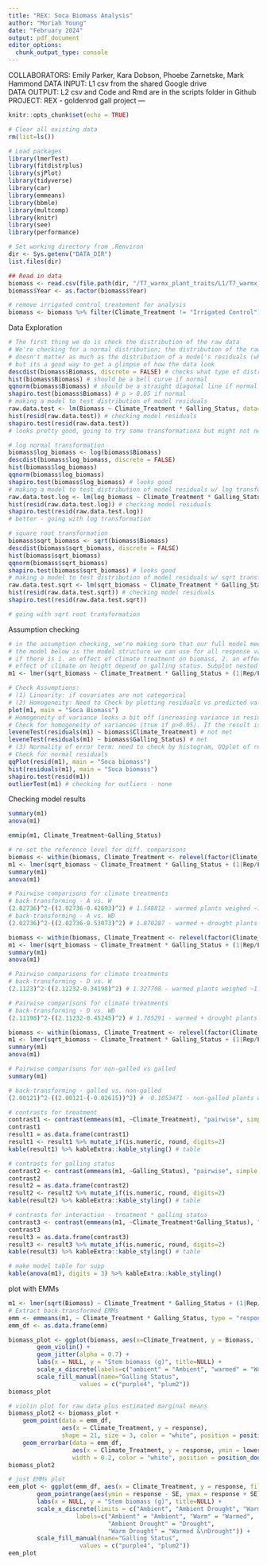 ```yaml
---
title: "REX: Soca Biomass Analysis"
author: "Moriah Young"
date: "February 2024"
output: pdf_document
editor_options: 
  chunk_output_type: console
---
```

COLLABORATORS: Emily Parker, Kara Dobson, Phoebe Zarnetske, Mark Hammond
DATA INPUT: L1 csv from the shared Google drive  
DATA OUTPUT: L2 csv and Code and Rmd are in the scripts folder in Github  
PROJECT: REX - goldenrod gall project
---

```r
knitr::opts_chunk$set(echo = TRUE)
```

```r
# Clear all existing data
rm(list=ls())

# Load packages
library(lmerTest)
library(fitdistrplus)
library(sjPlot)
library(tidyverse)
library(car)
library(emmeans)
library(bbmle)
library(multcomp)
library(knitr)
library(see)
library(performance)

# Set working directory from .Renviron
dir <- Sys.getenv("DATA_DIR")
list.files(dir)

## Read in data
biomass <- read.csv(file.path(dir, "/T7_warmx_plant_traits/L1/T7_warmx_soca_biomass_L1.csv"))
biomass$Year <- as.factor(biomass$Year)

# remove irrigated control treatement for analysis
biomass <- biomass %>% filter(Climate_Treatment != "Irrigated Control")
```

Data Exploration
```r
# The first thing we do is check the distribution of the raw data
# We're checking for a normal distribution; the distribution of the raw data
# doesn't matter as much as the distribution of a model's residuals (which we'll also check),
# but its a good way to get a glimpse of how the data look
descdist(biomass$Biomass, discrete = FALSE) # checks what type of distribution your data matches
hist(biomass$Biomass) # should be a bell curve if normal
qqnorm(biomass$Biomass) # should be a straight diagonal line if normal
shapiro.test(biomass$Biomass) # p > 0.05 if normal
# making a model to test distribution of model residuals
raw.data.test <- lm(Biomass ~ Climate_Treatment * Galling_Status, data=biomass) # testing model
hist(resid(raw.data.test)) # checking model residuals
shapiro.test(resid(raw.data.test))
# looks pretty good, going to try some transformations but might not need them

# log normal transformation
biomass$log_biomass <- log(biomass$Biomass)
descdist(biomass$log_biomass, discrete = FALSE)
hist(biomass$log_biomass)
qqnorm(biomass$log_biomass)
shapiro.test(biomass$log_biomass) # looks good
# making a model to test distribution of model residuals w/ log transformation
raw.data.test.log <- lm(log_biomass ~ Climate_Treatment * Galling_Status, data=biomass) # testing model
hist(resid(raw.data.test.log)) # checking model residuals
shapiro.test(resid(raw.data.test.log))
# better - going with log transformation

# square root transformation
biomass$sqrt_biomass <- sqrt(biomass$Biomass)
descdist(biomass$sqrt_biomass, discrete = FALSE)
hist(biomass$sqrt_biomass)
qqnorm(biomass$sqrt_biomass)
shapiro.test(biomass$sqrt_biomass) # looks good
# making a model to test distribution of model residuals w/ sqrt transformation
raw.data.test.sqrt <- lm(sqrt_biomass ~ Climate_Treatment * Galling_Status, data=biomass) # testing model
hist(resid(raw.data.test.sqrt)) # checking model residuals
shapiro.test(resid(raw.data.test.sqrt))

# going with sqrt root transformation
```

Assumption checking
```r
# in the assumption checking, we're making sure that our full model meets the assumptions of the model.
# the model below is the model structure we can use for all response variables; its testing to see
# if there is 1. an effect of climate treatment on biomass, 2. an effect of galling status on height, and 3. does the
# effect of climate on height depend on galling status. Subplot nested within footprint nested within rep is used as our # random effect to account for variation between plots. Year is also included as a random effect to account for variation # between years.
m1 <- lmer(sqrt_biomass ~ Climate_Treatment * Galling_Status + (1|Rep/Footprint/Subplot) + (1|Year), data = biomass, REML=F)

# Check Assumptions:
# (1) Linearity: if covariates are not categorical
# (2) Homogeneity: Need to Check by plotting residuals vs predicted values.
plot(m1, main = "Soca Biomass")
# Homogeneity of variance looks a bit off (increasing variance in resids does increase with fitted values)
# Check for homogeneity of variances (true if p>0.05). If the result is not significant, the assumption of equal variances (homoscedasticity) is met (no significant difference between the group variances).
leveneTest(residuals(m1) ~ biomass$Climate_Treatment) # not met
leveneTest(residuals(m1) ~ biomass$Galling_Status) # met
# (3) Normality of error term: need to check by histogram, QQplot of residuals, could do Kolmogorov-Smirnov test.
# Check for normal residuals
qqPlot(resid(m1), main = "Soca biomass")
hist(residuals(m1), main = "Soca biomass")
shapiro.test(resid(m1))
outlierTest(m1) # checking for outliers - none
```

Checking model results
```r
summary(m1)
anova(m1)

emmip(m1, Climate_Treatment~Galling_Status)

# re-set the reference level for diff. comparisons
biomass <- within(biomass, Climate_Treatment <- relevel(factor(Climate_Treatment), ref = "Ambient"))
m1 <- lmer(sqrt_biomass ~ Climate_Treatment * Galling_Status + (1|Rep/Footprint/Subplot) + (1|Year), data = biomass, REML=F)
summary(m1)
anova(m1)

# Pairwise comparisons for climate treatments
# back-transforming - A vs. W
(2.02736)^2-((2.02736-0.42693)^2) # 1.548812 - warmed plants weighed ~1.55 g more than ambient
# back-transforming - A vs. WD
(2.02736)^2-((2.02736-0.53073)^2) # 1.870287 - warmed + drought plants weighed ~1.87 g more than ambient

biomass <- within(biomass, Climate_Treatment <- relevel(factor(Climate_Treatment), ref = "Ambient Drought"))
m1 <- lmer(sqrt_biomass ~ Climate_Treatment * Galling_Status + (1|Rep/Footprint/Subplot) + (1|Year), data = biomass, REML=F)
summary(m1)
anova(m1)

# Pairwise comparisons for climate treatments
# back-transforming - D vs. W
(2.1123)^2-((2.11232-0.34198)^2) # 1.327708 - warmed plants weighed ~1.33 g more than droughted plants

# Pairwise comparisons for climate treatments
# back-transforming - D vs. WD
(2.11198)^2-((2.11232-0.45245)^2) # 1.705291 - warmed + drought plants weighed ~1.71 g more than droughted plants

biomass <- within(biomass, Climate_Treatment <- relevel(factor(Climate_Treatment), ref = "Ambient"))
m1 <- lmer(sqrt_biomass ~ Climate_Treatment * Galling_Status + (1|Rep/Footprint/Subplot) + (1|Year), data = biomass, REML=F)
summary(m1)
anova(m1)

# Pairwise comparisons for non-galled vs galled
summary(m1)

# back-transforming - galled vs. non-galled
(2.00121)^2-((2.00121-(-0.02615))^2) # -0.1053471 - non-galled plants weighed 0.11 g less than galled plants

# contrasts for treatment
contrast1 <- contrast(emmeans(m1, ~Climate_Treatment), "pairwise", simple = "each", combine = F, adjust = "mvt", type = "response")
contrast1
result1 = as.data.frame(contrast1)
result1 <- result1 %>% mutate_if(is.numeric, round, digits=2)
kable(result1) %>% kableExtra::kable_styling() # table

# contrasts for galling status
contrast2 <- contrast(emmeans(m1, ~Galling_Status), "pairwise", simple = "each", combine = F, adjust = "mvt")
contrast2
result2 = as.data.frame(contrast2)
result2 <- result2 %>% mutate_if(is.numeric, round, digits=2)
kable(result2) %>% kableExtra::kable_styling() # table

# contrasts for interaction - treatment * galling status
contrast3 <- contrast(emmeans(m1, ~Climate_Treatment*Galling_Status), "pairwise", simple = "each", combine = F, adjust = "mvt")
contrast3
result3 = as.data.frame(contrast3)
result3 <- result3 %>% mutate_if(is.numeric, round, digits=2)
kable(result3) %>% kableExtra::kable_styling() # table

# make model table for supp
kable(anova(m1), digits = 3) %>% kableExtra::kable_styling()
```

plot with EMMs
```r
m1 <- lmer(sqrt(Biomass) ~ Climate_Treatment * Galling_Status + (1|Rep/Footprint/Subplot) + (1|Year), data = biomass, REML=F)
# Extract back-transformed EMMs
emm <- emmeans(m1, ~ Climate_Treatment * Galling_Status, type = "response")
emm_df <- as.data.frame(emm)

biomass_plot <- ggplot(biomass, aes(x=Climate_Treatment, y = Biomass, fill = Galling_Status)) +
        geom_violin() +
        geom_jitter(alpha = 0.7) +
        labs(x = NULL, y = "Stem biomass (g)", title=NULL) +
        scale_x_discrete(labels=c("ambient" = "Ambient", "warmed" = "Warmed")) +
        scale_fill_manual(name="Galling Status",
                    values = c("purple4", "plum2"))
biomass_plot

# violin plot for raw data plus estimated marginal means
biomass_plot2 <- biomass_plot +
    geom_point(data = emm_df, 
               aes(x = Climate_Treatment, y = response), 
               shape = 21, size = 3, color = "white", position = position_dodge(width = 0.9)) +
    geom_errorbar(data = emm_df, 
                  aes(x = Climate_Treatment, y = response, ymin = lower.CL, ymax = upper.CL, fill = Galling_Status), 
                  width = 0.2, color = "white", position = position_dodge(width = 0.9))
biomass_plot2

# just EMMs plot
eem_plot <- ggplot(emm_df, aes(x = Climate_Treatment, y = response, fill=Galling_Status)) +
        geom_pointrange(aes(ymin = response - SE, ymax = response + SE),pch=21,size=1,position=position_dodge(0.3)) +
        labs(x = NULL, y = "Stem biomass (g)", title=NULL) +
        scale_x_discrete(limits = c("Ambient", "Ambient Drought", "Warm", "Warm Drought"),
                   labels=c("Ambient" = "Ambient", "Warm" = "Warmed",
                            "Ambient Drought" = "Drought",
                            "Warm Drought" = "Warmed &\nDrought")) +
        scale_fill_manual(name="Galling Status",
                    values = c("purple4", "plum2"))
eem_plot
```
